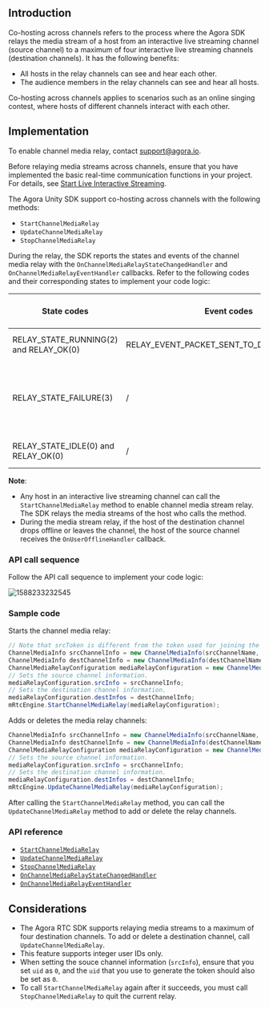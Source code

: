 <PlatformWrapper platform="unity">

## Introduction

Co-hosting across channels refers to the process where the Agora SDK relays the media stream of a host from an interactive live streaming channel (source channel) to a maximum of four interactive live streaming channels (destination channels). It has the following benefits:

- All hosts in the relay channels can see and hear each other.
- The audience members in the relay channels can see and hear all hosts.

Co-hosting across channels applies to scenarios such as an online singing contest, where hosts of different channels interact with each other.

## Implementation

<div class="alert note">To enable channel media relay, contact <a href="mailto:support@agora.io">support@agora.io</a>.</div>

Before relaying media streams across channels, ensure that you have implemented the basic real-time communication functions in your project. For details, see [Start Live Interactive Streaming](../quickstart-guide/start-video-streaming).

The Agora Unity SDK support co-hosting across channels with the following methods:

- `StartChannelMediaRelay`
- `UpdateChannelMediaRelay`
- `StopChannelMediaRelay`

During the relay, the SDK reports the states and events of the channel media relay with the `OnChannelMediaRelayStateChangedHandler` and `OnChannelMediaRelayEventHandler` callbacks. Refer to the following codes and their corresponding states to implement your code logic:

| State codes | Event codes | The media stream relay state |
| ---------------- | ---------------- | ---------------- |
| RELAY_STATE_RUNNING(2) and RELAY_OK(0)      | RELAY_EVENT_PACKET_SENT_TO_DEST_CHANNEL(4)     | The channel media relay starts.      |
| RELAY_STATE_FAILURE(3)      | /     | Exceptions occur for the media stream relay. Refer to the error parameter for troubleshooting.      |
| RELAY_STATE_IDLE(0) and RELAY_OK(0)      | /     | The channel media relay stops.      |

**Note**:
- Any host in an interactive live streaming channel can call the `StartChannelMediaRelay` method to enable channel media stream relay. The SDK relays the media streams of the host who calls the method.
- During the media stream relay, if the host of the destination channel drops offline or leaves the channel, the host of the source channel receives the `OnUserOfflineHandler` callback.

### API call sequence

Follow the API call sequence to implement your code logic:

![1588233232545](https://web-cdn.agora.io/docs-files/1588233232545)

### Sample code

Starts the channel media relay:

```csharp
// Note that srcToken is different from the token used for joining the source channel. You need to generate srcToken with the source channel name and a uid of 0.
ChannelMediaInfo srcChannelInfo = new ChannelMediaInfo(srcChannelName, srcToken, workerSrcUid);
ChannelMediaInfo destChannelInfo = new ChannelMediaInfo(destChannelName, destToken, destUid);
ChannelMediaRelayConfiguration mediaRelayConfiguration = new ChannelMediaRelayConfiguration();
// Sets the source channel information.
mediaRelayConfiguration.srcInfo = srcChannelInfo;
// Sets the destination channel information.
mediaRelayConfiguration.destInfos = destChannelInfo;
mRtcEngine.StartChannelMediaRelay(mediaRelayConfiguration);
```

Adds or deletes the media relay channels:

```csharp
ChannelMediaInfo srcChannelInfo = new ChannelMediaInfo(srcChannelName, srcToken, workerSrcUid);
ChannelMediaInfo destChannelInfo = new ChannelMediaInfo(destChannelName, destToken, destUid);
ChannelMediaRelayConfiguration mediaRelayConfiguration = new ChannelMediaRelayConfiguration();
// Sets the source channel information.
mediaRelayConfiguration.srcInfo = srcChannelInfo;
// Sets the destination channel information.
mediaRelayConfiguration.destInfos = destChannelInfo;
mRtcEngine.UpdateChannelMediaRelay(mediaRelayConfiguration);
```

<div class="alert note">After calling the <code>StartChannelMediaRelay</code> method, you can call the <code>UpdateChannelMediaRelay</code> method to add or delete the relay channels.</div>

### API reference

- [`StartChannelMediaRelay`](./API%20Reference/unity/classagora__gaming__rtc_1_1_i_rtc_engine.html#a16d12d6d67882c9689220d48116c6327)
- [`UpdateChannelMediaRelay`](./API%20Reference/unity/classagora__gaming__rtc_1_1_i_rtc_engine.html#a8dd41b43195f309d9d1d9f20e70f3482)
- [`StopChannelMediaRelay`](./API%20Reference/unity/classagora__gaming__rtc_1_1_i_rtc_engine.html#ae6cdbbb3bfc698f9b85147904209255c)
- [`OnChannelMediaRelayStateChangedHandler`](./API%20Reference/unity/namespaceagora__gaming__rtc.html#a3ea70770219197c5ba562d5c3333cbbc)
- [`OnChannelMediaRelayEventHandler`](./API%20Reference/unity/namespaceagora__gaming__rtc.html#aff4b411469723353639319e9811edcff)

## Considerations

- The Agora RTC SDK supports relaying media streams to a maximum of four destination channels. To add or delete a destination channel, call `UpdateChannelMediaRelay`.
- This feature supports integer user IDs only.
- When setting the souce channel information (`srcInfo`), ensure that you set `uid` as `0`, and the `uid` that you use to generate the token should also be set as `0`.
- To call `StartChannelMediaRelay` again after it succeeds, you must call `StopChannelMediaRelay` to quit the current relay.

</PlatformWrapper>